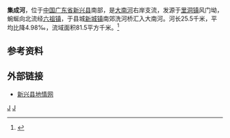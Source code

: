 {{Infobox River
  | river_name      =集成河
  | image_name      = 
  | image_size      = 
  | caption         = 
  | origin          = [[广东省|广东省]][[新兴县|新兴县]][[里洞镇|里洞镇]]风门坳
  | mouth           = 广东省新兴县[[新城镇_(新兴县)|新城镇]]洗河桥[[新兴江|新兴江]]
  | basin_countries = 
  | length          = 25.5 km
  | elevation       = 
  | mouth_elevation = 
  | discharge       = 
  | watershed       = 81.5 km<sup>2</sup>
}}
'''集成河'''，位于[[中国|中国]][[广东省|广东省]][[新兴县|新兴县]]南部，是[[大南河_(新兴江)|大南河]]右岸支流，发源于[[里洞镇|里洞镇]]风门坳，蜿蜒向北流经[[六祖镇|六祖镇]]，于县城[[新城镇_(新兴县)|新城镇]]南郊洗河桥汇入大南河。河长25.5千米，平均比降4.98‰，流域面积81.5平方千米。<ref name="中国河湖大典">{{cite book zh |author=《[[中国河湖大典|中国河湖大典]]》编纂委员会 |title=《中国河湖大典·珠江卷》 |format=M|edition=1 |location=北京 |publisher=中国水利水电出版社 |date=2013年1月 |pages=216页 |id= ISBN 978-7-5170-0561-2}}</ref>

==参考资料==
{{reflist}}
==外部链接==
*[https://web.archive.org/web/20131016061741/http://www.gd-info.gov.cn/shtml/yfxinxing/renshixinxing/xinxinggaikuang/heliushuiwen/2010/01/29/18237.shtml 新兴县地情网]

[[Category:新興江水系|J]]
[[Category:广东河流|J]]